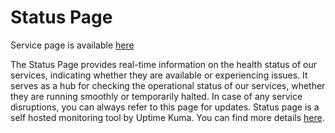 # Status Page

Service page is available [here](https://status.cogwheel.zone)


The Status Page provides real-time information on the health status of
our services, indicating whether they are available or experiencing
issues. It serves as a hub for checking the operational status of our
services, whether they are running smoothly or temporarily halted. In case
of any service disruptions, you can always refer to this page for updates.
Status page is a self hosted monitoring tool by Uptime Kuma. You can find more 
details [here](https://uptime.kuma.pet/).
